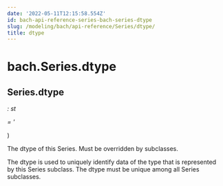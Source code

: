 ```yaml
---
date: '2022-05-11T12:15:58.554Z'
id: bach-api-reference-series-bach-series-dtype
slug: /modeling/bach/api-reference/Series/dtype/
title: dtype
---
```


# bach.Series.dtype

<div>

## <span className="additional-name">Series.</span><span className="name">dtype</span>

<span className="type-annotation"><em>

: st

</em></span> <span className="type-annotation"><em>

 = '

</em></span> )


<div className="content">

The dtype of this Series. Must be overridden by subclasses.

The dtype is used to uniquely identify data of the type that is
represented by this Series subclass. The dtype must be unique among all Series subclasses.


</div>


</div>
